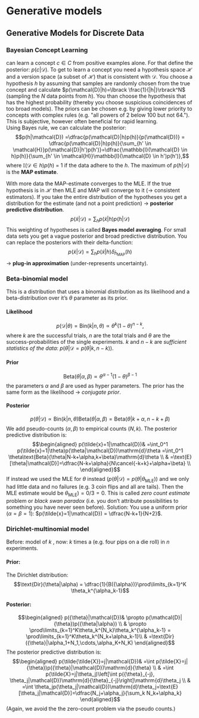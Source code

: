 Generative models
=================

Generative Models for Discrete Data
-----------------------------------

### Bayesian Concept Learning

can learn a concept $c \in C$ from positive examples alone. For that
define the posterior: $p(c|\mathcal{D})$. To get to learn a concept you
need a hypothesis space $\mathcal{H}$ and a version space (a subset of
$\mathcal{H}$) that is consistent with $\mathcal{D}$. You choose a
hypothesis $h$ by assuming that samples are randomly chosen from the
true concept and calculate
$p(\mathcal{D}|h)=\lbrack \frac{1}{|h|}\rbrack^N$ (sampling the $N$ data
points from $h$). You than choose the hypothesis that has the highest
probability (thereby you choose suspicious coincidences of too broad
models). The priors can be chosen e.g. by giving lower priority to
concepts with complex rules (e.g. \"all powers of 2 below 100 but not
64.\"). This is subjective, however often beneficial for rapid
learning.\
Using Bayes rule, we can calculate the posterior:
$$p(h|\mathcal{D}) =\dfrac{p(\mathcal{D}|h)p(h)}{p(\mathcal{D})} =  \dfrac{p(\mathcal{D}|h)p(h)}{\sum_{h' \in \mathcal{H}}p(\mathcal{D}|h')p(h')}=\dfrac{\mathbb{I}(\mathcal{D} \in h)p(h)}{\sum_{h' \in \mathcal{H}}\mathbb{I}(\mathcal{D} \in h')p(h')},$$
where $\mathbb{I}(\mathcal{D} \in h)p(h)$ = 1 if the data adhere to the
$h$. The maximum of $p(h|\mathcal{D})$ is the **MAP estimate**.

With more data the MAP-estimate converges to the MLE. If the true
hypothesis is in $\mathcal{H}$ then MLE and MAP will converge to it
($\rightarrow$ consistent estimators). If you take the entire
distribution of the hypotheses you get a distribution for the estimate
(and not a point prediction) $\rightarrow$ **posterior predictive
distribution**.
$$p(\tilde{x}|\mathcal{D}) = \sum_h p(\tilde{x}|h)p(h|\mathcal{D})$$
This weighting of hypotheses is called **Bayes model averaging**. For
small data sets you get a vague posterior and broad predictive
distribution. You can replace the posteriors with their delta-function:
$$p(\tilde{x}|\mathcal{D}) = \sum_h p(\tilde{x}|h)\delta_{\hat{h}_{\text{MAP}}}(h)$$
$\rightarrow$ **plug-in approximation** (under-represents uncertainty).

### Beta-binomial model

This is a distribution that uses a binomial distribution as its
likelihood and a beta-distribution over it's $\theta$ parameter as its
prior.

#### Likelihood

$$p(\mathcal{D}|\theta) = \text{Bin}(k|n, \theta) \propto \theta^k (1-\theta)^{n-k},$$
where $k$ are the successful trials, $n$ are the total trials and
$\theta$ are the success-probabilities of the single experiments. $k$
and $n-k$ are *sufficient statistics of the data*:
$p(\theta|\mathcal{D} = p(\theta|k, n-k))$.

#### Prior

$$\text{Beta}(\theta|\alpha, \beta) \propto \theta^{\alpha-1}(1-\theta)^{\beta-1}$$
the parameters $\alpha$ and $\beta$ are used as hyper parameters. The
prior has the same form as the likelihood $\rightarrow$ *conjugate
prior*.

#### Posterior

$$p(\theta|\mathcal{D}) \propto \text{Bin}(k|n,\theta)\text{Beta}(\theta|\alpha, \beta)=\text{Beta}(\theta|k+\alpha,n-k+\beta)$$
We add pseudo-counts ($\alpha, \beta$) to empirical counts ($N, k$). The
posterior predictive distribution is: $$\begin{aligned}
                p(\tilde{x}=1|\mathcal{D})& =\int_0^1 p(\tilde{x}=1|\theta)p(\theta|\mathcal{D})\mathrm{d}\theta 
                        =\int_0^1 \theta\text{Beta}(\theta|N-k+\alpha,k+\beta)\mathrm{d}\theta \\
                        & =\text{E}[\theta|\mathcal{D}]=\dfrac{N-k+\alpha}{N\cancel{-k+k}+\alpha+\beta} \\
            \end{aligned}$$ If instead we used the MLE for $\theta$
instead ($p(\theta|\mathcal{D}) = p(\theta|\theta_{\text{MLE}})$) and we
only had little data and no failures (e.g. 3 coin flips and all are
tails). Then the MLE estimate would be $\theta_{\text{MLE}}) = 0/3 = 0$.
This is called *zero count estimate* problem or *black swan paradox*
(i.e. you don't attribute possibilities to something you have never seen
before). Solution: You use a uniform prior ($\alpha = \beta = 1$):
$p(\tilde{x}=1|\mathcal{D}) = \dfrac{N-k+1}{N+2}$.

### Dirichlet-multinomial model

Before: model of $k$ , now: $k$ times a (e.g. four pips on a die roll)
in $n$ experiments.

#### Prior:

The Dirichlet distribution:
$$\text{Dir}(\theta|\alpha) = \dfrac{1}{B({\alpha})}\prod\limits_{k=1}^K \theta_k^{\alpha_k-1}$$

#### Posterior:

$$\begin{aligned}
            p({\theta}|\mathcal{D})& \propto p(\mathcal{D}|{\theta})p({\theta|\alpha}) \\
                & \propto \prod\limits_{k=1}^K\theta_k^{N_k}\theta_k^{\alpha_k-1} = \prod\limits_{k=1}^K\theta_k^{N_k+\alpha_k-1}\\
                & =\text{Dir}({\theta}|\alpha_1+N_1,\cdots,\alpha_K+N_K)
            \end{aligned}$$ The posterior predictive distribution is:
$$\begin{aligned}
                p(\tilde{\tilde{X}}=j|\mathcal{D})& =\int p(\tilde{X}=j|{\theta})p({\theta}|\mathcal{D})\mathrm{d}{\theta} \\
                    & =\int p(\tilde{X}=j|\theta_j)\left[\int p({\theta}_{-j}, \theta_j|\mathcal{D})\mathrm{d}{\theta}_{-j}\right]\mathrm{d}\theta_j \\
                    & =\int \theta_jp(\theta_j|\mathcal{D})\mathrm{d}\theta_j=\text{E}[\theta_j|\mathcal{D}]=\dfrac{N_j+\alpha_j}{\sum_k N_k+\alpha_k}
                \end{aligned}$$ (Again, we avoid the the zero-count
problem via the pseudo counts.)
